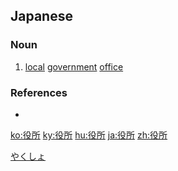 ==Japanese==
{{ja-kanjitab|やく|しょ|yomi=on}}

===Noun===
{{ja-noun|やくしょ}}
# [[local]] [[government]] [[office]]

===References===
* {{R:OxfordJapanese}}

[[Category:Japanese basic words|やくしょ]]

[[ko:役所]]
[[ky:役所]]
[[hu:役所]]
[[ja:役所]]
[[zh:役所]]